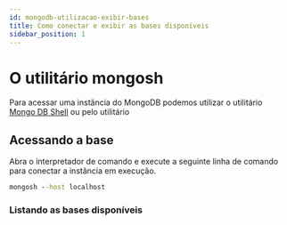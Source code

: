 ```yaml
---
id: mongodb-utilizacao-exibir-bases
title: Como conectar e exibir as bases disponíveis
sidebar_position: 1
---
```


# O utilitário mongosh

Para acessar uma instância do MongoDB podemos utilizar o utilitário [Mongo DB Shell](https://www.mongodb.com/try/download/shell) ou pelo utilitário 

## Acessando a base

Abra o interpretador de comando e execute a seguinte linha de comando para conectar a instância em execução.

```cmd
mongosh --host localhost
```

### Listando as bases disponíveis